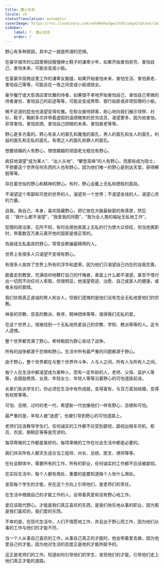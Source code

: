 ```yaml
---
title: 雄心壮志
locale: zh
statusTranslation: automatic
coverImage: https://res.cloudinary.com/xmfm6mhw3gwctndtcubgx2rptnae/image/upload/v1740337243/small_cover_educacion_fundamental_a051170f1c.webp
sidebar:
    label: 7. 雄心壮志
    order: 7
---
```

野心有多种原因，其中之一就是所谓的恐惧。

在豪华城市的公园里擦拭傲慢绅士鞋子的谦卑少年，如果开始害怕贫穷、害怕自己、害怕未来，可能会变成小偷。

在富豪华丽商店里工作的谦卑女裁缝，如果开始害怕未来、害怕生活、害怕衰老、害怕自己等等，可能会在一夜之间变成小偷或妓女。

豪华餐厅或大型酒店里优雅的侍者，如果很不幸地开始害怕自己、害怕自己卑微的侍者身份、害怕自己的前途等等，可能会变成黑帮、银行劫匪或非常狡猾的小偷。

微不足道的昆虫也渴望变得优雅。在柜台接待顾客，耐心地向我们展示领带、衬衫、鞋子，鞠躬多次并带着虚假的温顺微笑的贫穷店员，渴望更多，因为他害怕，非常害怕，害怕贫困、害怕自己阴暗的未来、害怕衰老等等。

野心是多方面的。野心有圣人的面孔和魔鬼的面孔，男人的面孔和女人的面孔，利益的面孔和无私的面孔，有德之人的面孔和罪人的面孔。

想要结婚的人有野心，憎恨婚姻的顽固老光棍也有野心。

疯狂地渴望“成为某人”、“出人头地”、“攀登高峰”的人有野心，而那些成为隐士，不想要这个世界任何东西的人也有野心，因为他们唯一的野心是到达天堂，获得解脱等等。

存在着世俗的野心和精神的野心。有时，野心会戴上无私和牺牲的面具。

不渴望这个卑鄙和可悲的世界的人，渴望另一个世界；不渴望金钱的人，渴望心灵的力量。

自我，我自己，本身，喜欢隐藏野心，把它放在大脑最秘密的角落里，然后说：“我什么都不渴望”，“我爱我的同胞”，“我为全人类的福祉无私地工作”。

狡猾的政治家，无所不知，有时会用他表面上无私的行为使大众惊叹，但当他离职时，带着数百万美元离开他的国家是很正常的。

伪装成无私面具的野心，常常会欺骗最精明的人。

世界上有很多人只渴望不变得有野心。

有很多人放弃了世界上所有的浮华和虚荣，因为他们只渴望自己内在的自我完善。

跪着走到教堂，充满信仰地鞭打自己的忏悔者，表面上什么都不渴望，甚至不惜付出一切而不向任何人索取，但很明显，他渴望奇迹、治愈、自己或家人的健康，或者永恒的救赎。

我们钦佩真正虔诚的男人和女人，但我们遗憾的是他们没有完全无私地爱他们的宗教。

神圣的宗教、崇高的教派、秩序、精神团体等等，值得我们无私的爱。

在这个世界上，很难找到一个无私地热爱自己的宗教、学校、教派等等的人。这令人遗憾。

整个世界都充满了野心。希特勒因为野心发动了战争。

所有的战争都源于恐惧和野心。生活中所有最严重的问题都源于野心。

由于野心，整个世界都在与整个世界作斗争，人与人之间，所有人与所有人之间。

每个人在生活中都渴望成为某种人，而有一定年龄的人，老师、父母、监护人等等，会鼓励男孩、女孩、年轻女士、年轻人等等沿着野心的可怕道路前进。

长辈们告诉学生们，你必须在生活中有所成就，变得富有，与百万富翁结婚，变得有权势等等。

可怕、丑陋、过时的老一代，希望新一代也像他们一样有野心、丑陋和可怕。

最严重的是，年轻人被“迷惑”，也被引导到野心的可怕道路上。

老师们应该教导学生们，任何诚实的工作都不应受到鄙视，鄙视出租车司机、柜员、农民、擦鞋匠等等是荒谬的。

每项卑微的工作都是美好的。每项卑微的工作在社会生活中都是必要的。

我们并非所有人都天生适合当工程师、州长、总统、医生、律师等等。

在社会群体中，需要所有的工作，所有的职业，任何诚实的工作都不应该被鄙视。

在实际生活中，每个人都有用处，重要的是要知道每个人有什么用处。

发现每个学生的才能，并在这个方向上引导他们，是老师们的责任。

在生活中根据自己的才能工作的人，会带着真爱和没有野心地工作。

爱应该取代野心。才能是我们真正喜欢的东西，是我们快乐地从事的职业，因为那是我们喜欢的，我们爱的东西。

不幸的是，在现代生活中，人们不情愿地工作，并且出于野心而工作，因为他们从事的工作与他们的才能不符。

当一个人从事自己喜欢的工作，从事自己真正的才能时，他会带着爱去做，因为他爱自己的才能，因为他对生活的态度正是他的才能所赋予的。

这正是老师们的工作。知道如何引导他们的学生，发现他们的才能，引导他们走上他们真正才能的道路。

